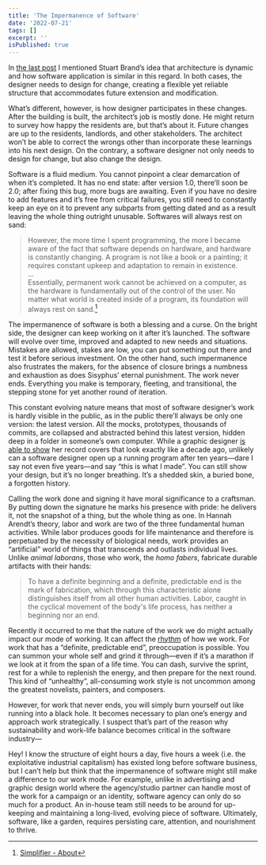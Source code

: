 ```yaml
---
title: 'The Impermanence of Software'
date: '2022-07-21'
tags: []
excerpt: ''
isPublished: true
---
```


In [the last post](/blog/app-site-spectrums) I mentioned Stuart Brand’s idea that architecture is dynamic and how software application is similar in this regard. In both cases, the designer needs to design for change, creating a flexible yet reliable structure that accommodates future extension and modification. 

What’s different, however, is how designer participates in these changes. After the building is built, the architect’s job is mostly done. He might return to survey how happy the residents are, but that’s about it. Future changes are up to the residents, landlords, and other stakeholders. The architect won’t be able to correct the wrongs other than incorporate these learnings into his next design. On the contrary, a software designer not only needs to design for change, but also change the design.

Software is a fluid medium. You cannot pinpoint a clear demarcation of when it’s completed. It has no end state: after version 1.0, there’ll soon be 2.0; after fixing this bug, more bugs are awaiting. Even if you have no desire to add features and it’s free from critical failures, you still need to constantly keep an eye on it to prevent any subparts from getting dated and as a result leaving the whole thing outright unusable. Softwares will always rest on sand: 

> However, the more time I spent programming, the more I became aware of the fact that software depends on hardware, and hardware is constantly changing. A program is not like a book or a painting; it requires constant upkeep and adaptation to remain in existence.  
> ...  
> Essentially, permanent work cannot be achieved on a computer, as the hardware is fundamentally out of the control of the user. No matter what world is created inside of a program, its foundation will always rest on sand.[^1]

The impermanence of software is both a blessing and a curse. On the bright side, the designer can keep working on it after it’s launched. The software will evolve over time, improved and adapted to new needs and situations. Mistakes are allowed, stakes are low, you can put something out there and test it before serious investment. On the other hand, such impermanence also frustrates the makers, for the absence of closure brings a numbness and exhaustion as does Sisyphus’ eternal punishment. The work never ends. Everything you make is temporary, fleeting, and transitional, the stepping stone for yet another round of iteration.

This constant evolving nature means that most of software designer’s work is hardly visible in the public, as in the public there’ll always be only one version: the latest version. All the mocks, prototypes, thousands of commits, are collapsed and abstracted behind this latest version, hidden deep in a folder in someone’s own computer. While a graphic designer [is able to show](https://youtu.be/LCfBYE97rFk?t=916) her record covers that look exactly like a decade ago, unlikely can a software designer open up a running program after ten years—dare I say not even five years—and say “this is what I made”. You can still show your design, but it’s no longer breathing. It’s a shedded skin, a buried bone, a forgotten history. 

Calling the work done and signing it have moral significance to a craftsman. By putting down the signature he marks his presence with pride: he delivers it, not the snapshot of a thing, but the whole thing as one. In Hannah Arendt’s theory, labor and work are two of the three fundamental human activities. While labor produces goods for life maintenance and therefore is perpetuated by the necessity of biological needs, work provides an “artificial” world of things that transcends and outlasts individual lives. Unlike *animal laborans*, those who work, the *homo fabers*, fabricate durable artifacts with their hands:

> To have a definite beginning and a definite, predictable end is the mark of fabrication, which through this characteristic alone distinguishes itself from all other human activities. Labor, caught in the cyclical movement of the body's life process, has neither a beginning nor an end.

Recently it occurred to me that the nature of the work we do might actually impact our mode of working. It can affect the [rhythm](/blog/rhythm) of how we work. For work that has a “definite, predictable end”, preoccupation is possible. You can summon your whole self and grind it through—even if it’s a marathon if we look at it from the span of a life time. You can dash, survive the sprint, rest for a while to replenish the energy, and then prepare for the next round. This kind of “unhealthy”, all-consuming work style is not uncommon among the greatest novelists, painters, and composers. 

However, for work that never ends, you will simply burn yourself out like running into a black hole. It becomes necessary to plan one’s energy and approach work strategically. I suspect that’s part of the reason why sustainability and work-life balance becomes critical in the software industry—

Hey! I know the structure of eight hours a day, five hours a week (i.e. the exploitative industrial capitalism) has existed long before software business, but I can’t help but think that  the impermanence of software might still make a difference to our work mode. For example, unlike in advertising and graphic design world where the agency/studio partner can handle most of the work for a campaign or an identity, software agency can only do so much for a product. An in-house team still needs to be around for up-keeping and maintaining a long-lived, evolving piece of software. Ultimately, software, like a garden, requires persisting care, attention, and nourishment to thrive.

[^1]: [Simplifier - About](https://simplifier.neocities.org/about.html)
